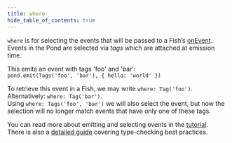 ```yaml
---
title: where
hide_table_of_contents: true
---
```


`where` is for selecting the events that will be passed to a Fish’s [onEvent](./on-event.mdx). Events in
the Pond are selected via _tags_ which are attached at emission time.

This emits an event with tags 'foo' and 'bar':  
`pond.emit(Tags('foo', 'bar'), { hello: 'world' })`

To retrieve this event in a Fish, we may write `where: Tag('foo')`.  
Alternatively: `where: Tag('bar')`.  
Using `where: Tags('foo', 'bar')` we will also select the event, but now the selection will no longer match events that have only one of these tags.

You can read more about emitting and selecting events in the [tutorial](../guides/subscriptions.mdx).  
There is also a [detailed guide](../in-depth/tag-type-checking.mdx) covering type-checking best
practices.
